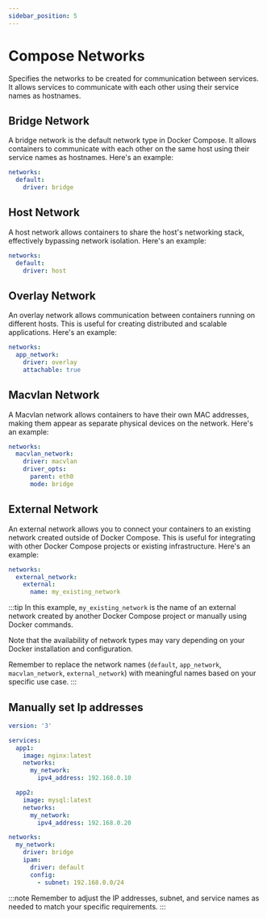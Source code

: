 ```yaml
---
sidebar_position: 5
---
```


# Compose Networks

Specifies the networks to be created for communication between services. It allows services to communicate with each other using their service names as hostnames.

## Bridge Network

A bridge network is the default network type in Docker Compose. It allows containers to communicate with each other on the same host using their service names as hostnames. Here's an example:

```yaml
networks:
  default:
    driver: bridge
```

## Host Network

A host network allows containers to share the host's networking stack, effectively bypassing network isolation. Here's an example:

```yaml
networks:
  default:
    driver: host
```

## Overlay Network

An overlay network allows communication between containers running on different hosts. This is useful for creating distributed and scalable applications. Here's an example:

```yaml
networks:
  app_network:
    driver: overlay
    attachable: true
```

## Macvlan Network

A Macvlan network allows containers to have their own MAC addresses, making them appear as separate physical devices on the network. Here's an example:

```yaml
networks:
  macvlan_network:
    driver: macvlan
    driver_opts:
      parent: eth0
      mode: bridge
```

## External Network

An external network allows you to connect your containers to an existing network created outside of Docker Compose. This is useful for integrating with other Docker Compose projects or existing infrastructure. Here's an example:

```yaml
networks:
  external_network:
    external:
      name: my_existing_network
```

:::tip
In this example, `my_existing_network` is the name of an external network created by another Docker Compose project or manually using Docker commands.

Note that the availability of network types may vary depending on your Docker installation and configuration.

Remember to replace the network names (`default`, `app_network`, `macvlan_network`, `external_network`) with meaningful names based on your specific use case.
:::

## Manually set Ip addresses

```yaml
version: '3'

services:
  app1:
    image: nginx:latest
    networks:
      my_network:
        ipv4_address: 192.168.0.10

  app2:
    image: mysql:latest
    networks:
      my_network:
        ipv4_address: 192.168.0.20

networks:
  my_network:
    driver: bridge
    ipam:
      driver: default
      config:
        - subnet: 192.168.0.0/24
```

:::note
Remember to adjust the IP addresses, subnet, and service names as needed to match your specific requirements.
:::